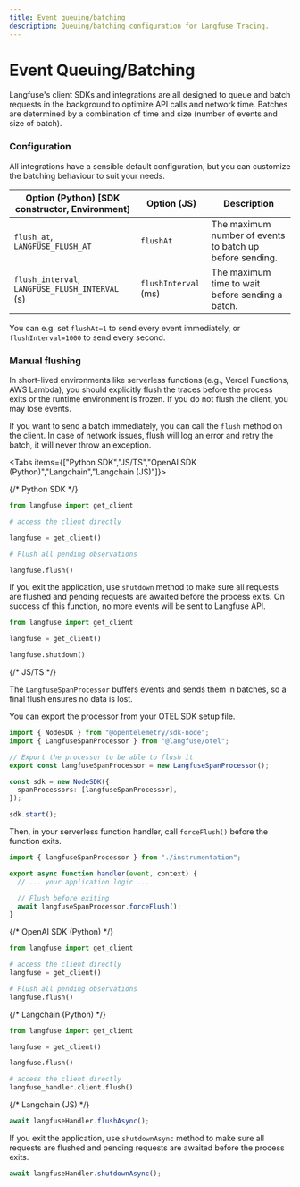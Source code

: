 ```yaml
---
title: Event queuing/batching
description: Queuing/batching configuration for Langfuse Tracing.
---
```


# Event Queuing/Batching

Langfuse's client SDKs and integrations are all designed to queue and batch requests in the background to optimize API calls and network time. Batches are determined by a combination of time and size (number of events and size of batch).

### Configuration

All integrations have a sensible default configuration, but you can customize the batching behaviour to suit your needs.

| Option (Python) [SDK constructor, Environment]  | Option (JS)          | Description                                              |
| ----------------------------------------------- | -------------------- | -------------------------------------------------------- |
| `flush_at`, `LANGFUSE_FLUSH_AT`                 | `flushAt`            | The maximum number of events to batch up before sending. |
| `flush_interval`, `LANGFUSE_FLUSH_INTERVAL` (s) | `flushInterval` (ms) | The maximum time to wait before sending a batch.         |

You can e.g. set `flushAt=1` to send every event immediately, or `flushInterval=1000` to send every second.

### Manual flushing

<Callout type="info">
  In short-lived environments like serverless functions (e.g., Vercel Functions, AWS Lambda), you should explicitly flush the traces before the process exits or the runtime environment is frozen. If you do not flush the client, you may lose events.
</Callout>

If you want to send a batch immediately, you can call the `flush` method on the client. In case of network issues, flush will log an error and retry the batch, it will never throw an exception.

<Tabs items={["Python SDK","JS/TS","OpenAI SDK (Python)","Langchain","Langchain (JS)"]}>

<Tab>
{/* Python SDK */}

```python
from langfuse import get_client

# access the client directly

langfuse = get_client()

# Flush all pending observations

langfuse.flush()

```

If you exit the application, use `shutdown` method to make sure all requests are flushed and pending requests are awaited before the process exits. On success of this function, no more events will be sent to Langfuse API.

```python
from langfuse import get_client

langfuse = get_client()

langfuse.shutdown()
```

</Tab>
<Tab>
{/* JS/TS */}

The `LangfuseSpanProcessor` buffers events and sends them in batches, so a final flush ensures no data is lost.

You can export the processor from your OTEL SDK setup file.

```ts filename="instrumentation.ts" /langfuseSpanProcessor/ /forceFlush/
import { NodeSDK } from "@opentelemetry/sdk-node";
import { LangfuseSpanProcessor } from "@langfuse/otel";

// Export the processor to be able to flush it
export const langfuseSpanProcessor = new LangfuseSpanProcessor();

const sdk = new NodeSDK({
  spanProcessors: [langfuseSpanProcessor],
});

sdk.start();
```

Then, in your serverless function handler, call `forceFlush()` before the function exits.

```ts filename="handler.ts"
import { langfuseSpanProcessor } from "./instrumentation";

export async function handler(event, context) {
  // ... your application logic ...

  // Flush before exiting
  await langfuseSpanProcessor.forceFlush();
}
```

</Tab>
<Tab>
{/* OpenAI SDK (Python) */}

```python
from langfuse import get_client

# access the client directly
langfuse = get_client()

# Flush all pending observations
langfuse.flush()
```

</Tab>
<Tab>
{/* Langchain (Python) */}

```python
from langfuse import get_client

langfuse = get_client()

langfuse.flush()

# access the client directly
langfuse_handler.client.flush()

```

</Tab>
<Tab>
{/* Langchain (JS) */}

```javascript
await langfuseHandler.flushAsync();
```

If you exit the application, use `shutdownAsync` method to make sure all requests are flushed and pending requests are awaited before the process exits.

```javascript
await langfuseHandler.shutdownAsync();
```

</Tab>
</Tabs>
